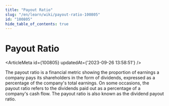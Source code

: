 ```yaml
---
title: "Payout Ratio"
slug: "/en/learn/wiki/payout-ratio-100805"
id: "100805"
hide_table_of_contents: true
---
```



# Payout Ratio

<ArticleMeta id={100805} updatedAt={'2023-09-26 13:58:51'} />
<div className='border-solid border-b border-t-0 my-4 border-[var(--ifm-color-gray-300)]' />

The payout ratio is a financial metric showing the proportion of earnings a company pays its shareholders in the form of dividends, expressed as a percentage of the company's total earnings. On some occasions, the payout ratio refers to the dividends paid out as a percentage of a company's cash flow. The payout ratio is also known as the dividend payout ratio.
